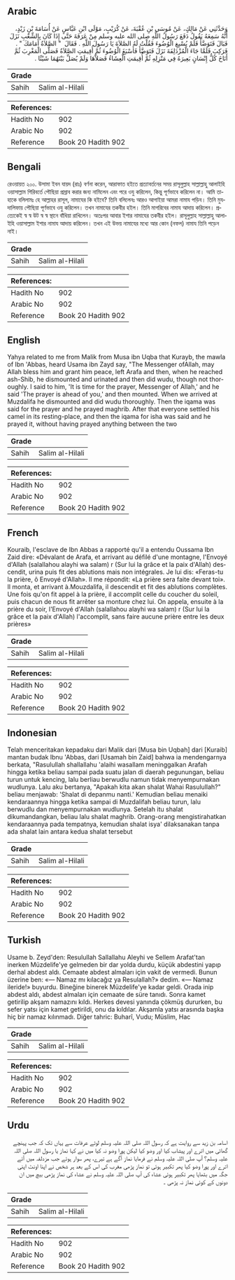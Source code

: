 ## Arabic


<div dir="rtl" lang="ar" style={{fontSize:'larger',backgroundColor:'#f8f9fa',padding:20}}>
وَحَدَّثَنِي عَنْ مَالِكٍ، عَنْ مُوسَى بْنِ عُقْبَةَ، عَنْ كُرَيْبٍ، مَوْلَى ابْنِ عَبَّاسٍ عَنْ أُسَامَةَ بْنِ زَيْدٍ، أَنَّهُ سَمِعَهُ يَقُولُ دَفَعَ رَسُولُ اللَّهِ صلى الله عليه وسلم مِنْ عَرَفَةَ حَتَّى إِذَا كَانَ بِالشِّعْبِ نَزَلَ فَبَالَ فَتَوَضَّأَ فَلَمْ يُسْبِغِ الْوُضُوءَ فَقُلْتُ لَهُ الصَّلاَةَ يَا رَسُولَ اللَّهِ ‏.‏ فَقَالَ ‏ "‏ الصَّلاَةُ أَمَامَكَ ‏"‏ ‏.‏ فَرَكِبَ فَلَمَّا جَاءَ الْمُزْدَلِفَةَ نَزَلَ فَتَوَضَّأَ فَأَسْبَغَ الْوُضُوءَ ثُمَّ أُقِيمَتِ الصَّلاَةُ فَصَلَّى الْمَغْرِبَ ثُمَّ أَنَاخَ كُلُّ إِنْسَانٍ بَعِيرَهُ فِي مَنْزِلِهِ ثُمَّ أُقِيمَتِ الْعِشَاءُ فَصَلاَّهَا وَلَمْ يُصَلِّ بَيْنَهُمَا شَيْئًا ‏.‏
</div>
<div style={{backgroundColor:'#f8f9fa',padding:20, marginBottom: 10}}><table> <thead> <tr> <th>Grade</th> <th></th> </tr> </thead> <tbody> <tr><td>Sahih</td><td>Salim al-Hilali</td></tr></tbody></table><table> <thead> <tr> <th>References:</th> <th></th> </tr> </thead> <tbody><tr><td>Hadith No</td><td>902</td></tr><tr><td>Arabic No</td><td>902</td></tr><tr><td>Reference</td><td>Book 20 Hadith 902</td></tr></tbody></table></div>

## Bengali


<div dir="ltr" lang="bn" style={{fontSize:'larger',backgroundColor:'#f8f9fa',padding:20}}>
রেওয়ায়ত ২০০. উসামা ইবন যায়দ (রাঃ) বর্ণনা করেন, আরাফাত হইতে প্রত্যাবর্তনের সময় রাসূলুল্লাহ সাল্লাল্লাহু আলাইহি ওয়াসাল্লাম গিরিবর্তে পৌছিয়া প্রস্রাব করার জন্য নামিলেন এবং পরে ওযু করিলেন, কিন্তু পূর্ণভাবে করিলেন না। আমি তাহাকে বলিলামঃ হে আল্লাহর রাসূল, নামাযের কি হইবে? তিনি বলিলেনঃ আরও আগাইয়া আমরা নামায পড়িব। তিনি মুযদালিফায় পৌছিয়া পূর্ণভাবে ওযু করিলেন। তখন নামাযের তকবীর হইল। তিনি মাগরিবের নামায আদায় করিলেন। প্রত্যেকেই স্ব স্ব উট স্ব স্ব স্থানে বাঁধিয়া রাখিলেন। অতঃপর আবার ইশার নামাযের তকবীর হইল। রাসূলুল্লাহ সাল্লাল্লাহু আলাইহি ওয়াসাল্লাম ইশার নামায আদায় করিলেন। তখন এই উভয় নামাযের মধ্যে আর কোন (নফল) নামায তিনি পড়েন নাই।
</div>
<div style={{backgroundColor:'#f8f9fa',padding:20, marginBottom: 10}}><table> <thead> <tr> <th>Grade</th> <th></th> </tr> </thead> <tbody> <tr><td>Sahih</td><td>Salim al-Hilali</td></tr></tbody></table><table> <thead> <tr> <th>References:</th> <th></th> </tr> </thead> <tbody><tr><td>Hadith No</td><td>902</td></tr><tr><td>Arabic No</td><td>902</td></tr><tr><td>Reference</td><td>Book 20 Hadith 902</td></tr></tbody></table></div>

## English


<div dir="ltr" lang="en" style={{fontSize:'larger',backgroundColor:'#f8f9fa',padding:20}}>
Yahya related to me from Malik from Musa ibn Uqba that Kurayb, the mawla of Ibn 'Abbas, heard Usama ibn Zayd say, "The Messenger ofAllah, may Allah bless him and grant him peace, left Arafa and then, when he reached ash-Shib, he dismounted and urinated and then did wudu, though not thoroughly. I said to him, 'It is time for the prayer, Messenger of Allah,' and he said 'The prayer is ahead of you,' and then mounted. When we arrived at Muzdalifa he dismounted and did wudu thoroughly. Then the iqama was said for the prayer and he prayed maghrib. After that everyone settled his camel in its resting-place, and then the iqama for isha was said and he prayed it, without having prayed anything between the two
</div>
<div style={{backgroundColor:'#f8f9fa',padding:20, marginBottom: 10}}><table> <thead> <tr> <th>Grade</th> <th></th> </tr> </thead> <tbody> <tr><td>Sahih</td><td>Salim al-Hilali</td></tr></tbody></table><table> <thead> <tr> <th>References:</th> <th></th> </tr> </thead> <tbody><tr><td>Hadith No</td><td>902</td></tr><tr><td>Arabic No</td><td>902</td></tr><tr><td>Reference</td><td>Book 20 Hadith 902</td></tr></tbody></table></div>

## French


<div dir="ltr" lang="fr" style={{fontSize:'larger',backgroundColor:'#f8f9fa',padding:20}}>
Kouraib, l'esclave de Ibn Abbas a rapporté qu'il a entendu Oussama Ibn Zaid dire: «Dévalant de Arafa, et arrivant au défilé d'une montagne, l'Envoyé d'Allah (salallahou alayhi wa salam) r (Sur lui la grâce et la paix d'Allah) descendit, urina puis fit des ablutions mais non intégrales. Je lui dis: «Feras-tu la prière, ô Envoyé d'Allah». Il me répondit: «La prière sera faite devant toi». Il monta, et arrivant à.Mouzdalifa, il descendit et fit des ablutions complètes. Une fois qu'on fit appel à la prière, il accomplit celle du coucher du soleil, puis chacun de nous fit arrêter sa monture chez lui. On appela, ensuite à la prière du soir, l'Envoyé d'Allah (salallahou alayhi wa salam) r (Sur lui la grâce et la paix d'Allah) l'accomplit, sans faire aucune prière entre les deux prières»
</div>
<div style={{backgroundColor:'#f8f9fa',padding:20, marginBottom: 10}}><table> <thead> <tr> <th>Grade</th> <th></th> </tr> </thead> <tbody> <tr><td>Sahih</td><td>Salim al-Hilali</td></tr></tbody></table><table> <thead> <tr> <th>References:</th> <th></th> </tr> </thead> <tbody><tr><td>Hadith No</td><td>902</td></tr><tr><td>Arabic No</td><td>902</td></tr><tr><td>Reference</td><td>Book 20 Hadith 902</td></tr></tbody></table></div>

## Indonesian


<div dir="ltr" lang="id" style={{fontSize:'larger',backgroundColor:'#f8f9fa',padding:20}}>
Telah menceritakan kepadaku dari Malik dari [Musa bin Uqbah] dari [Kuraib] mantan budak Ibnu 'Abbas, dari [Usamah bin Zaid] bahwa ia mendengarnya berkata, "Rasulullah shallallahu 'alaihi wasallam meninggalkan Arafah hingga ketika beliau sampai pada suatu jalan di daerah pegunungan, beliau turun untuk kencing, lalu berliau berwudlu namun tidak menyempurnakan wudlunya. Lalu aku bertanya, "Apakah kita akan shalat Wahai Rasulullah?" beliau menjawab: 'Shalat di depanmu nanti.' Kemudian beliau menaiki kendaraannya hingga ketika sampai di Muzdalifah beliau turun, lalu berwudlu dan menyempurnakan wudlunya. Setelah itu shalat dikumandangkan, beliau lalu shalat maghrib. Orang-orang mengistirahatkan kendaraannya pada tempatnya, kemudian shalat isya' dilaksanakan tanpa ada shalat lain antara kedua shalat tersebut
</div>
<div style={{backgroundColor:'#f8f9fa',padding:20, marginBottom: 10}}><table> <thead> <tr> <th>Grade</th> <th></th> </tr> </thead> <tbody> <tr><td>Sahih</td><td>Salim al-Hilali</td></tr></tbody></table><table> <thead> <tr> <th>References:</th> <th></th> </tr> </thead> <tbody><tr><td>Hadith No</td><td>902</td></tr><tr><td>Arabic No</td><td>902</td></tr><tr><td>Reference</td><td>Book 20 Hadith 902</td></tr></tbody></table></div>

## Turkish


<div dir="ltr" lang="tr" style={{fontSize:'larger',backgroundColor:'#f8f9fa',padding:20}}>
Usame b. Zeyd'den: Resulullah Sallallahu Aleyhi ve Sellem Arafat'tan inerken Müzdelife'ye gelmeden bir dar yolda durdu, küçük abdestini yapıp derhal abdest aldı. Cemaate abdest almaları için vakit de vermedi. Bunun üzerine ben: «— Namaz mı kılacağız ya Resulallah?» dedim. «— Namaz ileride!» buyurdu. Bineğine binerek Müzdelife'ye kadar geldi. Orada inip abdest aldı, abdest almaları için cemaate de süre tanıdı. Sonra kamet getirilip akşam namazını kıldı. Herkes devesi yanında çökmüş dururken, bu sefer yatsı için kamet getirildi, onu da kıldılar. Akşamla yatsı arasında başka hiç bir namaz kılınmadı. Diğer tahric: Buharî, Vudu; Müslim, Hac
</div>
<div style={{backgroundColor:'#f8f9fa',padding:20, marginBottom: 10}}><table> <thead> <tr> <th>Grade</th> <th></th> </tr> </thead> <tbody> <tr><td>Sahih</td><td>Salim al-Hilali</td></tr></tbody></table><table> <thead> <tr> <th>References:</th> <th></th> </tr> </thead> <tbody><tr><td>Hadith No</td><td>902</td></tr><tr><td>Arabic No</td><td>902</td></tr><tr><td>Reference</td><td>Book 20 Hadith 902</td></tr></tbody></table></div>

## Urdu


<div dir="rtl" lang="ur" style={{fontSize:'larger',backgroundColor:'#f8f9fa',padding:20}}>
اسامہ بن زید سے روایت ہے کہ رسول اللہ صلی اللہ علیہ وسلم لوٹے عرفات سے یہاں تک کہ جب پہنچے گھاٹی میں اترے اور پیشاب کیا اور وضو کیا لیکن پورا وضو نہ کیا میں نے کہا نماز یا رسول اللہ صلی اللہ علیہ وسلم؟ آپ صلی اللہ علیہ وسلم نے فرمایا نماز آگے ہے تیرے، پھر سوار ہوئے جب مزدلفہ میں آئے اترے اور پورا وضو کیا پھر تکبیر ہوئی تو نماز پڑھی مغرب کی اس کے بعد ہر شخص نے اپنا اونٹ اپنی جگہ میں بٹھایا پھر تکبیر ہوئی عشاء کی آپ صلی اللہ علیہ وسلم نے عشاء کی نماز پڑھی بیچ میں ان دونوں کے کوئی نماز نہ پڑھی ۔
</div>
<div style={{backgroundColor:'#f8f9fa',padding:20, marginBottom: 10}}><table> <thead> <tr> <th>Grade</th> <th></th> </tr> </thead> <tbody> <tr><td>Sahih</td><td>Salim al-Hilali</td></tr></tbody></table><table> <thead> <tr> <th>References:</th> <th></th> </tr> </thead> <tbody><tr><td>Hadith No</td><td>902</td></tr><tr><td>Arabic No</td><td>902</td></tr><tr><td>Reference</td><td>Book 20 Hadith 902</td></tr></tbody></table></div>